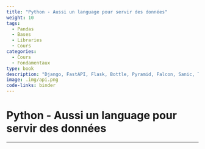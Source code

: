 ```yaml
---
title: "Python - Aussi un language pour servir des données"
weight: 10
tags:
  - Pandas
  - Bases
  - Libraries
  - Cours
categories:
  - Cours
  - Fondamentaux
type: book
description: "Django, FastAPI, Flask, Bottle, Pyramid, Falcon, Sanic, Tornado, AIOHTTP, Starlette, Quart, Morepath, TurboGears, Nameko, Eve, Hug, Molten, APIStar, CherryPy, Sanic, Tornado, AIOHTTP, Starlette, Quart, Morepath, TurboGears, Nameko, Eve, Hug, Molten, APIStar, CherryPy, Sanic, Tornado, AIOHTTP, Starlette, Quart, Morepath, TurboGears, Nameko, Eve, Hug, Molten, APIStar, CherryPy, Sanic, Tornado, AIOHTTP, Starlette, Quart, Morepath, TurboGears, Nameko, Eve, Hug, Molten, APIStar, CherryPy, Sanic, Tornado, AIOHTTP, Starlette, Quart, Morepath, TurboGears, Nameko, Eve, Hug, Molten, APIStar, CherryPy, Sanic, Tornado, AIOHTTP, Starlette, Quart, Morepath, TurboGears, Nameko, Eve, Hug, Molten, APIStar, CherryPy, Sanic, Tornado, AIOHTTP, Starlette, Quart, Morepath, TurboGears, Nameko, Eve, Hug, Molten, APIStar, CherryPy..... La liste est longue"
image: .img/api.png
code-links: binder
---
```


# Python - Aussi un language pour servir des données

---
